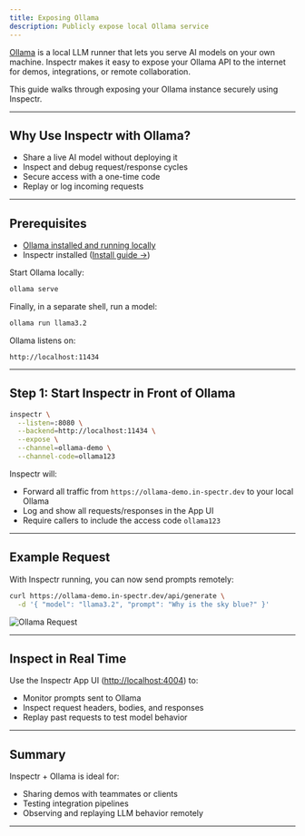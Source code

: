 ```yaml
---
title: Exposing Ollama
description: Publicly expose local Ollama service
---
```


[//]: # (# 🧠 Exposing Ollama with Inspectr)



<FlowIngress client:only="react" />

[Ollama](https://ollama.com) is a local LLM runner that lets you serve AI models on your own machine. Inspectr makes it easy to expose your Ollama API to the internet for demos, integrations, or remote collaboration.

This guide walks through exposing your Ollama instance securely using Inspectr.

---

## Why Use Inspectr with Ollama?

* Share a live AI model without deploying it
* Inspect and debug request/response cycles
* Secure access with a one-time code
* Replay or log incoming requests

---

## Prerequisites

* [Ollama installed and running locally](https://github.com/ollama/ollama)
* Inspectr installed ([Install guide →](/docs/getting-started/installation))

Start Ollama locally:

```bash
ollama serve
```

Finally, in a separate shell, run a model:

```bash
ollama run llama3.2
```

Ollama listens on:

```
http://localhost:11434
```

---

## Step 1: Start Inspectr in Front of Ollama

```bash
inspectr \
  --listen=:8080 \
  --backend=http://localhost:11434 \
  --expose \
  --channel=ollama-demo \
  --channel-code=ollama123
```

Inspectr will:

* Forward all traffic from `https://ollama-demo.in-spectr.dev` to your local Ollama
* Log and show all requests/responses in the App UI
* Require callers to include the access code `ollama123`

---

## Example Request

With Inspectr running, you can now send prompts remotely:

```bash
curl https://ollama-demo.in-spectr.dev/api/generate \
  -d '{ "model": "llama3.2", "prompt": "Why is the sky blue?" }'
```


<Image src={ollamaReq} alt="Ollama Request" />

---

## Inspect in Real Time

Use the Inspectr App UI ([http://localhost:4004](http://localhost:4004)) to:

* Monitor prompts sent to Ollama
* Inspect request headers, bodies, and responses
* Replay past requests to test model behavior

---

## Summary

Inspectr + Ollama is ideal for:

* Sharing demos with teammates or clients
* Testing integration pipelines
* Observing and replaying LLM behavior remotely

---

[//]: # (## 📚 Related Topics)
[//]: # ()
[//]: # (* [Exposing Publicly →]&#40;/exposing/exposing-publicly&#41;)
[//]: # (* [Replay Requests →]&#40;/core-concepts/how-it-works&#41;)
[//]: # (* [Inspectr Architecture →]&#40;/core-concepts/architecture&#41;)
